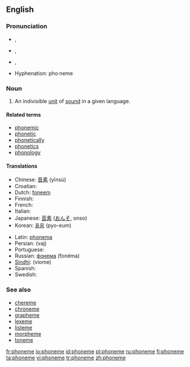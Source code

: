 {{wikipedia}}
==English==

===Pronunciation===
* {{IPA|/'foˌnim/}}, {{enPR|/fōn'ēm/}}
* {{a|UK}} {{IPA|[ˈfəʊniːm]}}, {{SAMPA|["f@Uni:m]}}
* {{a|US}} {{IPA|['foʊˌniːm]}}, {{SAMPA|["foUni:m]}}

{{rfap}}
*Hyphenation: pho·neme

===Noun===
{{en-noun}}

# {{linguistics}} An indivisible [[unit]] of [[sound]] in a given language.

====Related terms====
*[[phonemic]]
*[[phonetic]]
*[[phonetically]]
*[[phonetics]]
*[[phonology]]

====Translations====
{{top}}
* Chinese: [[音素]] (yīnsù)
* Croatian: {{t-|hr|fonem|m}}
* Dutch: [[foneem]] {{n}}
* Finnish: {{t+|fi|foneemi}}
* French: {{t+|fr|phonème|m}}
* Italian: {{t+|it|fonema|m}}
* Japanese: [[音素]] ([[おんそ]], onso)
* Korean: [[표음]] (pyo-eum)
{{mid}}
* Latin: [[phonema]]
* Persian: {{FAchar|[[واج]]}} (vaj)
* Portuguese: {{t+|pt|fonema|m}}
* Russian: [[фонема]] (fonéma) {{f}}
* [[Sindhi]]: {{SDchar|[[وايوم]]}} (viome) {{f}}
* Spanish: {{t+|es|fonema|m}}
* Swedish: {{t-|sv|fonem}}
{{bottom}}

===See also===
*[[chereme]]
*[[chroneme]]
*[[grapheme]]
*[[lexeme]]
*[[listeme]]
*[[morpheme]]
*[[toneme]]

[[fr:phoneme]]
[[io:phoneme]]
[[id:phoneme]]
[[pl:phoneme]]
[[ru:phoneme]]
[[fi:phoneme]]
[[ta:phoneme]]
[[vi:phoneme]]
[[tr:phoneme]]
[[zh:phoneme]]